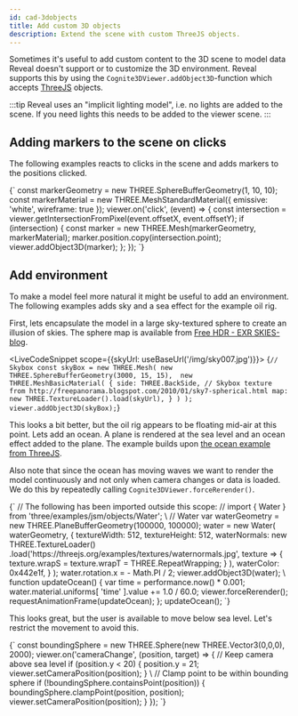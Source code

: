 ```yaml
---
id: cad-3dobjects
title: Add custom 3D objects
description: Extend the scene with custom ThreeJS objects.
---
```



Sometimes it's useful to add custom content to the 3D scene to model data Reveal doesn't support or to customize the 3D environment. Reveal supports this by using the `Cognite3DViewer.addObject3D`-function which accepts [ThreeJS](https://threejs.org/) objects. 

:::tip
Reveal uses an "implicit lighting model", i.e. no lights are added to the scene. If you need lights this needs to be added to the viewer scene. 
:::

<DemoWrapper modelId={4715379429968321} revisionId={5688854005909501} name="Cognite3DViewerDemo" />

## Adding markers to the scene on clicks

The following examples reacts to clicks in the scene and adds markers to the positions clicked.

<LiveCodeSnippet>
{`
const markerGeometry = new THREE.SphereBufferGeometry(1, 10, 10);
const markerMaterial = new THREE.MeshStandardMaterial({ emissive: 'white', wireframe: true });
viewer.on('click', (event) => {
  const intersection = viewer.getIntersectionFromPixel(event.offsetX, event.offsetY);
  if (intersection) {
    const marker = new THREE.Mesh(markerGeometry, markerMaterial);
    marker.position.copy(intersection.point);
    viewer.addObject3D(marker);
  };
});
`}
</LiveCodeSnippet>

## Add environment

To make a model feel more natural it might be useful to add an environment. The following examples adds sky and a sea effect for the example oil rig. 

First, lets encapsulate the model in a large sky-textured sphere to create an illusion of skies. The sphere map is available from [Free HDR - EXR SKIES-blog](http://freepanorama.blogspot.com/).

<LiveCodeSnippet scope={{skyUrl: useBaseUrl('/img/sky007.jpg')}}>
{`
// Skybox
const skyBox = new THREE.Mesh(
  new THREE.SphereBufferGeometry(3000, 15, 15), 
  new THREE.MeshBasicMaterial(
    {
      side: THREE.BackSide,
      // Skybox texture from http://freepanorama.blogspot.com/2010/01/sky7-spherical.html
      map: new THREE.TextureLoader().load(skyUrl),
    }
  )
);
viewer.addObject3D(skyBox);
`}
</LiveCodeSnippet>

This looks a bit better, but the oil rig appears to be floating mid-air at this point. Lets add an ocean. A plane is rendered at the sea level and an ocean effect added to the plane. The example builds upon [the ocean example from ThreeJS](https://threejs.org/examples/?q=ocea#webgl_shaders_ocean).

Also note that since the ocean has moving waves we want to render the model continuously and not only when camera changes or data is loaded. We do this by repeatedly calling `Cognite3DViewer.forceRerender()`.

<LiveCodeSnippet scope={{Water}}>
{`
// The following has been imported outside this scope:
// import { Water } from 'three/examples/jsm/objects/Water';
\
// Water
var waterGeometry = new THREE.PlaneBufferGeometry(100000, 100000);
water = new Water(
  waterGeometry,
  {
    textureWidth: 512,
    textureHeight: 512,
    waterNormals: new THREE.TextureLoader()
      .load('https://threejs.org/examples/textures/waternormals.jpg', 
        texture => {
          texture.wrapS = texture.wrapT = THREE.RepeatWrapping;
        }
      ),
    waterColor: 0x442e1f,
  }
);
water.rotation.x = - Math.PI / 2;
viewer.addObject3D(water);
\
function updateOcean() {
  var time = performance.now() * 0.001;
  water.material.uniforms[ 'time' ].value += 1.0 / 60.0;
  viewer.forceRerender();
  requestAnimationFrame(updateOcean);
};
updateOcean();
`}
</LiveCodeSnippet>

This looks great, but the user is available to move below sea level. Let's restrict the movement to avoid this.

<LiveCodeSnippet>
{`
const boundingSphere = new THREE.Sphere(new THREE.Vector3(0,0,0), 2000);
viewer.on('cameraChange', (position, target) => {
  // Keep camera above sea level
  if (position.y < 20) {
    position.y = 21;
    viewer.setCameraPosition(position);
  }
\
  // Clamp point to be within bounding sphere
  if (!boundingSphere.containsPoint(position)) {
    boundingSphere.clampPoint(position, position);
    viewer.setCameraPosition(position);
  }
});
`}
</LiveCodeSnippet>
